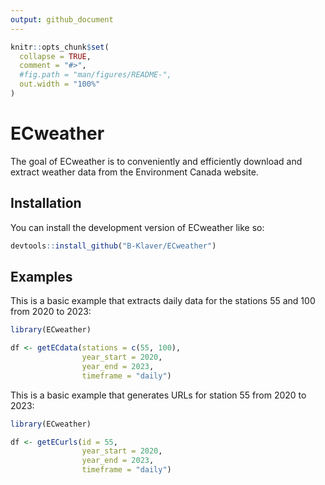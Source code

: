 ```yaml
---
output: github_document
---
```


<!-- README.md is generated from README.Rmd. Please edit that file -->

```r
knitr::opts_chunk$set(
  collapse = TRUE,
  comment = "#>",
  #fig.path = "man/figures/README-",
  out.width = "100%"
)
```

# ECweather

<!-- badges: start -->
<!-- badges: end -->

The goal of ECweather is to conveniently and efficiently download 
and extract weather data from the Environment Canada website. 

## Installation

You can install the development version of ECweather like so:

``` r
devtools::install_github("B-Klaver/ECweather")
```

## Examples

This is a basic example that extracts daily data for the stations 55 and 100 from 2020 to 2023:

```r
library(ECweather)

df <- getECdata(stations = c(55, 100),
                year_start = 2020,
                year_end = 2023,
                timeframe = "daily")

```

This is a basic example that generates URLs for station 55 from 2020 to 2023:

```r
library(ECweather)

df <- getECurls(id = 55,
                year_start = 2020,
                year_end = 2023,
                timeframe = "daily")

```
